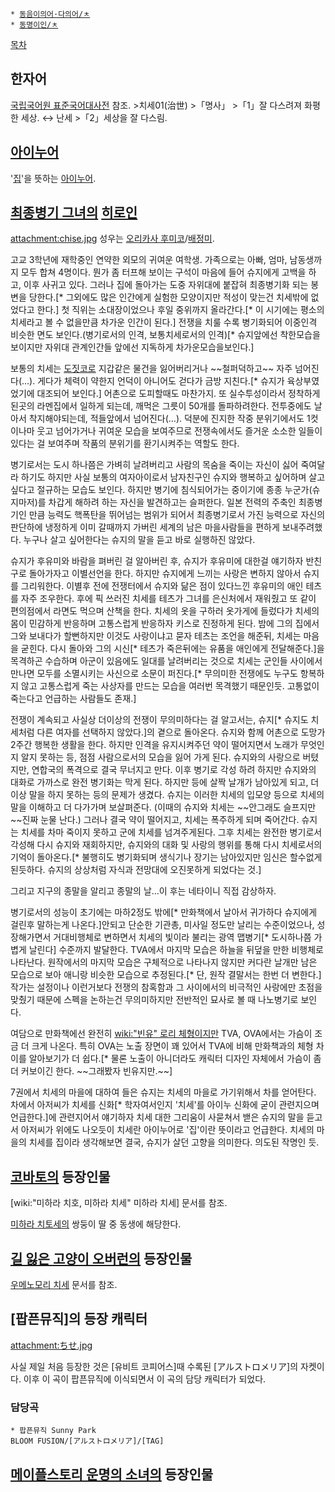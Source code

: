  * [[동음이의어·다의어/ㅊ]]
 * [[동명이인/ㅊ]]

[[목차]]
== 한자어 ==
[http://www.korean.go.kr/09_new/index.jsp 국립국어원 표준국어대사전] 참조.
>치세01(治世)
>「명사」
>「1」잘 다스려져 화평한 세상. ↔ 난세
>「2」세상을 잘 다스림.

== [[아이누어]] ==
'[[집]]'을 뜻하는 [[아이누어]].

== [[최종병기 그녀]]의 [[히로인]] ==

attachment:chise.jpg
성우는 [[오리카사 후미코]]/[[배정미]].

고교 3학년에 재학중인 연약한 외모의 귀여운 여학생. 가족으로는 아빠, 엄마, 남동생까지 모두 합쳐 4명이다. 뭔가 좀 터프해 보이는 구석이 마음에 들어 슈지에게 고백을 하고, 이후 사귀고 있다. 그러나 집에 돌아가는 도중 자위대에 붙잡혀 최종병기화 되는 봉변을 당한다.[* 그외에도 많은 인간에게 실험한 모양이지만 적성이 맞는건 치세밖에 없었다고 한다.] 첫 직위는 소대장이었으나 후일 중위까지 올라간다.[* 이 시기에는 평소의 치세라고 볼 수 없을만큼 차가운 인간이 된다.] 
전쟁을 치룰 수록 병기화되어 이중인격 비슷한 면도 보인다.(병기로서의 인격, 보통치세로서의 인격)[* 슈지앞에선 착한모습을 보이지만 자위대 관계인간들 앞에선 지독하게 차가운모습을보인다.] 

보통의 치세는 [[도짓코]]로 지갑같은 물건을 잃어버리거나 ~~철퍼덕하고~~ 자주 넘어진다(...). 게다가 체력이 약한지 언덕이 아니어도 걷다가 금방 지친다.[* 슈지가 육상부였었기에 대조되어 보인다.] 어촌으로 도피할때도 마찬가지. 또 실수투성이라서 정착하게 된곳의 라멘집에서 일하게 되는데, 깨먹은 그릇이 50개를 돌파하려한다. 전투중에도 날아서 착지해야되는데, 적들앞에서 넘어진다(...). 덕분에 진지한 작중 분위기에서도 1컷이나마 웃고 넘어가거나 귀여운 모습을 보여주므로 전쟁속에서도 즐거운 소소한 일들이 있다는 걸 보여주며 작품의 분위기를 환기시켜주는 역할도 한다.

병기로서는 도시 하나쯤은 가벼히 날려버리고 사람의 목숨을 죽이는 자신이 싫어 죽여달라 하기도 하지만 사실 보통의 여자아이로서 남자친구인 슈지와 행복하고 싶어하며 살고싶다고 절규하는 모습도 보인다. 하지만 병기에 침식되어가는 중이기에 종종 누군가(슈지마저)를 차갑게 해하려 하는 자신을 발견하고는 슬퍼한다. 일본 전력의 주축인 최종병기인 만큼 능력도 핵폭탄을 뛰어넘는 범위가 되어서 최종병기로서 가진 능력으로 자신의 판단하에 냉정하게 이미 갈때까지 가버린 세계의 남은 마을사람들을 편하게 보내주려했다. 누구나 살고 싶어한다는 슈지의 말을 듣고 바로 실행하진 않았다.

슈지가 후유미와 바람을 펴버린 걸 알아버린 후, 슈지가 후유미에 대한걸 얘기하자 반친구로 돌아가자고 이별선언을 한다. 하지만 슈지에게 느끼는 사랑은 변하지 않아서 슈지를 그리워한다. 이별후 전에 전쟁터에서 슈지와 닮은 점이 있다느낀 후유미의 애인 테츠를 자주 조우한다. 후에 픽 쓰러진 치세를 테츠가 그녀를 은신처에서 재워줬고 또 같이 편의점에서 라면도 먹으며 산책을 한다. 치세의 옷을 구하러 옷가게에 들렀다가 치세의 몸이 민감하게 반응하며 고통스럽게 반응하자 키스로 진정하게 된다. 밤에 그의 집에서 그와 보내다가 할뻔하지만 이것도 사랑이냐고 묻자 테츠는 조언을 해준뒤, 치세는 마음을 굳힌다. 다시 돌아와 그의 시신[* 테츠가 죽은뒤에는 유품을 애인에게 전달해준다.]을 목격하곤 수습하며 아군이 있음에도 일대를 날려버리는 것으로 치세는 군인들 사이에서 만나면 모두를 소멸시키는 사신으로 소문이 퍼진다.[* 무의미한 전쟁에도 누구도 항복하지 않고 고통스럽게 죽는 사상자를 만드는 모습을 여러번 목격했기 때문인듯. 고통없이 죽는다고 언급하는 사람들도 존재.]

전쟁이 계속되고 사실상 더이상의 전쟁이 무의미하다는 걸 알고서는, 슈지[* 슈지도 치세처럼 다른 여자를 선택하지 않았다.]의 곁으로 돌아온다. 슈지와 함께 어촌으로 도망가 2주간 행복한 생활을 한다. 하지만 인격을 유지시켜주던 약이 떨어지면서 노래가 무엇인지 알지 못하는 등, 점점 사람으로서의 모습을 잃어 가게 된다.  
슈지와의 사랑으로 버텼지만, 연합국의 폭격으로 결국 무너지고 만다. 이후 병기로 각성 하려 하지만 슈지와의 대화로 가까스로 완전 병기화는 막게 된다. 하지만 등에 살짝 날개가 남아있게 되고, 더이상 말을 하지 못하는 등의 문제가 생겼다. 슈지는 이러한 치세의 입모양 등으로 치세의 말을 이해하고 더 다가가며 보살펴준다. (이때의 슈지와 치세는 ~~안그래도 슬프지만~~진짜 눈물 난다.) 
그러나 결국 약이 떨어지고, 치세는 폭주하게 되며 죽어간다. 슈지는 치세를 차마 죽이지 못하고 군에 치세를 넘겨주게된다. 그후 치세는 완전한 병기로서 각성해 다시 슈지와 재회하지만, 슈지와의 대화 및 사랑의 행위를 통해 다시 치세로서의 기억이 돌아온다.[* 불행히도 병기화되며 생식기나 장기는 남아있지만 임신은 할수없게 된듯하다. 슈지의 상상처럼 자식과 전망대에 오진못하게 되었다는 것.]

그리고 지구의 종말을 알리고 종말의 날...이 후는 네타이니 직접 감상하자.  


병기로서의 성능이 초기에는 마하2정도 밖에[* 만화책에서 날아서 귀가하다 슈지에게 걸린후 말하는게 나온다.]안되고 단순한 기관총, 미사일 정도만 날리는 수준이었으나, 성장해가면서 거대비행체로 변하면서 치세의 빛이라 불리는 광역 맵병기[* 도시하나쯤 가볍게 날린다] 수준까지 발달한다. TVA에서 마지막 모습은 하늘을 뒤덮을 만한 비행체로 나타난다. 원작에서의 마지막 모습은 구체적으로 나타나지 않지만 커다란 날개만 남은 모습으로 보아 애니랑 비슷한 모습으로 추정된다.[* 단, 원작 결말서는 한번 더 변한다.] 작가는 설정이나 이런거보다 전쟁의 참혹함과 그 사이에서의 비극적인 사랑에만 초점을 맞췄기 때문에 스펙을 논하는건 무의미하지만 전반적인 묘사로 볼 때 나노병기로 보인다. 

여담으로 만화책에선 완전히 [[wiki:"빈유" 로리 체형]]이지만 TVA, OVA에서는 가슴이 조금 더 크게 나온다. 특히 OVA는 노출 장면이 꽤 있어서 TVA에 비해 만화책과의 체형 차이를 알아보기가 더 쉽다.[* 물론 노출이 아니더라도 캐릭터 디자인 자체에서 가슴이 좀 더 커보이긴 한다. ~~그래봤자 빈유지만.~~]

7권에서 치세의 마을에 대하여 들은 슈지는 치세의 마을로 가기위해서 차를 얻어탄다. 차에서 아저씨가 치세를 신화[* 학자여서인지 '치세'를 아이누 신화에 굳이 관련지으며 언급한다.]에 관련지어서 얘기하자 치세 대한 그리움이 사묻쳐서 밷은 슈지의 말을 듣고서 아저씨가 위에도 나오듯이 치세란 아이누어로 '집'이란 뜻이라고 언급한다. 치세의 마을의 치세를 집이라 생각해보면 결국, 슈지가 살던 고향을 의미한다. 의도된 작명인 듯.

== [[코바토]]의 등장인물 ==
[wiki:"미하라 치호, 미하라 치세" 미하라 치세] 문서를 참조.

[[미하라 치토세]]의 쌍둥이 딸 중 동생에 해당한다.

== [[길 잃은 고양이 오버런]]의 등장인물 ==
[[우메노모리 치세]] 문서를 참조.

== [팝픈뮤직]의 등장 캐릭터 ==
attachment:ちせ.jpg

사실 제일 처음 등장한 것은 [유비트 코피어스]때 수록된 [アルストロメリア]의 자켓이다. 이후 이 곡이 팝픈뮤직에 이식되면서 이 곡의 담당 캐릭터가 되었다.
=== 담당곡 ===
 * 팝픈뮤직 Sunny Park
 BLOOM FUSION/[アルストロメリア]/[TAG]

== [[메이플스토리 운명의 소녀]]의 등장인물 ==
